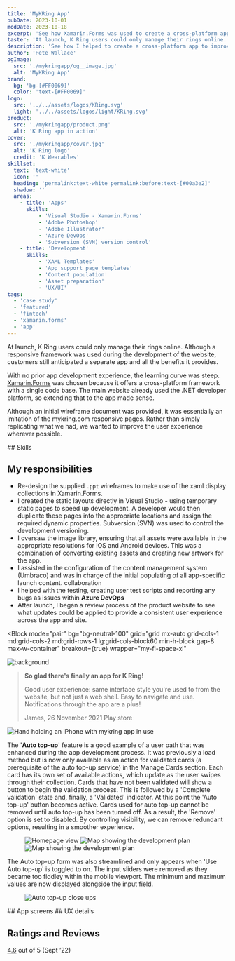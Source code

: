 ```yaml
---
title: 'MyKRing App'
pubDate: 2023-10-01
modDate: 2023-10-18
excerpt: 'See how Xamarin.Forms was used to create a cross-platform app to improve the customer experience and make authentication easier.'
taster: 'At launch, K Ring users could only manage their rings online. See how I helped create a cross-platform solution with Xamarin.Forms.'
description: 'See how I helped to create a cross-platform app to improve the customer experience and make authentication easier.'
author: 'Pete Wallace'
ogImage: 
  src: './mykringapp/og__image.jpg'
  alt: 'MyKRing App'
brand: 
  bg: 'bg-[#FF0069]'
  color: 'text-[#FF0069]'
logo:
  src: '../../assets/logos/KRing.svg'
  light: '../../assets/logos/light/KRing.svg'
product: 
  src: './mykringapp/product.png'
  alt: 'K Ring app in action'
cover:
  src: './mykringapp/cover.jpg'
  alt: 'K Ring logo'
  credit: 'K Wearables'
skillset:
  text: 'text-white'
  icon: ''
  heading: 'permalink:text-white permalink:before:text-[#00a3e2]'
  shadow: ''
  areas:
    - title: 'Apps'
      skills:
          - 'Visual Studio - Xamarin.Forms'
          - 'Adobe Photoshop'
          - 'Adobe Illustrator'
          - 'Azure DevOps'
          - 'Subversion (SVN) version control'
    - title: 'Development'
      skills:
          - 'XAML Templates'
          - 'App support page templates'
          - 'Content population'
          - 'Asset preparation'
          - 'UX/UI'
tags: 
  - 'case study'
  - 'featured'
  - 'fintech'
  - 'xamarin.forms'
  - 'app'
---
```







<p class="text-fl-step-1">At launch, K&nbsp;Ring users could only manage their rings online. Although a responsive framework was used during the development of the website, customers still anticipated a separate app and all the benefits it provides.</p>

With no prior app development experience, the learning curve was steep. [Xamarin.Forms](https://dotnet.microsoft.com/en-us/apps/xamarin/xamarin-forms) was chosen because it offers a cross-platform framework with a single code base. The main website already used the .NET developer platform, so extending that to the app made sense.

Although an initial wireframe document was provided, it was essentially an imitation of the mykring.com responsive pages. Rather than simply replicating what we had, we wanted to improve the user experience wherever possible.

<Skills skillset={frontmatter.skillset} bg={frontmatter.brand.bg}>
## Skills
</Skills>

## My responsibilities

-   Re-design the supplied `.ppt` wireframes to make use of the xaml display collections in Xamarin.Forms.
-   I created the static layouts directly in Visual Studio - using temporary static pages to speed up development. A developer would then duplicate these pages into the appropriate locations and assign the required dynamic properties. Subversion (SVN) was used to control the development versioning.
-   I oversaw the image library, ensuring that all assets were available in the appropriate resolutions for iOS and Android devices. This was a combination of converting existing assets and creating new artwork for the app.
-   I assisted in the configuration of the content management system (Umbraco) and was in charge of the initial populating of all app-specific launch content. <span class="label label--info !m-0">collaboration</span>
-   I helped with the testing, creating user test scripts and reporting any bugs as issues within **Azure DevOps**
-   After launch, I began a review process of the product website to see what updates could be applied to provide a consistent user experience across the app and site.

<Block
      mode="pair"
      bg="bg-neutral-100"
      grid="grid mx-auto grid-cols-1 md:grid-cols-2 md:grid-rows-1 lg:grid-cols-block60 min-h-block gap-8 max-w-container"
      breakout={true}
      wrapper="my-fl-space-xl"
  >
  <Image src={svgbg} alt="background" class="object-cover w-full h-full absolute inset-0" />
  <div
    slot="mc1"
    class="self-center md:order-2 py-fl-space-m"
  >
    <blockquote
        class="not-prose m-0 pl-0 italic text-fl-step-1/snug "
    >
        <p class="mb-fl-space-xs text-fl-step-2/snug font-headline">
            <strong>So glad there's finally an app for K&nbsp;Ring!</strong>
        </p>
        <p>
            Good user experience: same interface style you're used to
            from the website, but not just a web shell. Easy to navigate
            and use. Notifications through the app are a plus!
        </p>
        <p class="cite inline-flex items-center"><span class="mr-fl-space-2xs text-fl-step--1 text-gold leading-none "><span class="inline-block w-6 h-6 icon-[mdi--star]"></span><span class="inline-block w-6 h-6 icon-[mdi--star]"></span><span class="inline-block w-6 h-6 icon-[mdi--star]"></span><span class="inline-block w-6 h-6 icon-[mdi--star]"></span><span class="inline-block w-6 h-6 icon-[mdi--star]"></span></span>James, 26 November 2021 Play store</p>
    </blockquote>
  </div>
  <div slot="mc2" class="not-prose self-end md:order-1">
    <Image src={iphone_hand} widths={[400,600,800]} sizes={`(max-width: var(--container-width-md)) calc(100vw - 2rem), calc((100vw - 4rem) *0.5), (min-width: 1264) calc(var(--container-width-max)*0.60)`} class="relative m-0 mt-fl-space-m h-[480px] w-full object-contain lg:h-[640px]" alt="Hand holding an iPhone with mykring app in use"/>
  </div>
</Block>

The '**Auto top-up**' feature is a good example of a user path that was enhanced during the app development process. It was previously a load method but is now only available as an action for validated cards (a prerequisite of the auto top-up service) in the Manage Cards section.
Each card has its own set of available actions, which update as the user swipes through their collection. Cards that have not been validated will show a button to begin the validation process. This is followed by a 'Complete validation' state and, finally, a 'Validated' indicator. At this point the 'Auto top-up' button becomes active. Cards used for auto top-up cannot be removed until auto top-up has been turned off. As a result, the 'Remove' option is set to disabled.
By controlling visibility, we can remove redundant options, resulting in a smoother experience.

<Figure caption='Unnecessary elements from the online responsive version (left) were stripped out to streamline the app layout (middle and right) ' credit='App v1.0.1, K&nbsp;Wearables Ltd.' grid='grid grid-cols-2 lg:grid-cols-3 items-start gap-fl-space-m'>
  <Image src={web_autotopup} alt="Homepage view" class="w-full h-auto shadow-md border border-outline" />
  <Image src={auto_topup} alt="Map showing the development plan" class="w-full h-auto shadow-md border border-outline" />
  <Image src={auto_topup_open} alt="Map showing the development plan" class="w-full h-auto shadow-md border border-outline" />
</Figure>

The Auto top-up form was also streamlined and only appears when 'Use Auto top-up' is toggled to on. The input sliders were removed as they became too fiddley within the mobile viewport. The minimum and maximum values are now displayed alongside the input field.

<Figure breakout="true"  caption='Users can manage Auto top-up functionality using a simple toggle.' credit='App v1.0.1, K&nbsp;Wearables Ltd.' >
  <Image src={splitscreen_auto_topup} alt="Auto top-up close ups" class="w-full h-auto" widths={[400, 960, 2100]} sizes={`100vw`} />
</Figure>
 
<Gallery collection='gScreens' data={data} >
<Fragment slot="title">
## App screens
</Fragment>
</Gallery>


<Gallery collection='gUx' data={data} >
<Fragment slot="title">
## UX details
</Fragment>
</Gallery>

## Ratings and Reviews
<p>
  <a href="https://apps.apple.com/gb/app/mykring/id1578688520?see-all=reviews"
     class="link"
     target="_blank"><span class="text-fl-step-3 font-black">4.6</span></a> out of 5 <span class="text-fl-step--1">(Sept &rsquo;22)</span>
</p>

<Reviews data={data.reviews}/>


<BlockPicture src={floating_handsets} class="my-0" alt="Laptop and iPhone image showing K Ring website" credit={frontmatter.title} wrapper={true} />
